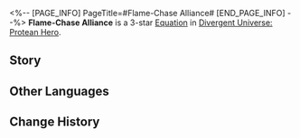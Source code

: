 <%-- [PAGE_INFO]
PageTitle=#Flame-Chase Alliance#
[END_PAGE_INFO] --%>
{{Equation Infobox
|period   = Protean Hero
|rarity   = 3
|path1    = Harmony*6
|path2    = Destruction*4
|effect   = When enemy targets take Break DMG, they additionally take {{Color|h|3}} instance(s) of DMG equal to {{Color|h|35%}} of "{{Extra Effect|Harmonize|61000053}}" max limit, and charge all allies with "{{Extra Effect|Blazar|61000051}}" equal to {{Color|h|25%}} of their respective Max HP. This effect can only be triggered 1 time per turn by enemy targets.
|mentions = Georios; Mnestia; Nikador; Zagreus
}}
'''Flame-Chase Alliance''' is a 3-star [[Divergent Universe: Protean Hero/Equations|Equation]] in [[Divergent Universe: Protean Hero]].

==Story==
{{Description|You call those flame-chasing marauders heroes? Ridiculous.<br />They're nothing but zealots blindly following a deranged Empress, who indulges her fantasies under the guise of saving the world.<br />A horde of power-hungry, glory-obsessed lunatics, they only add fuel to the fire.<br />Has tearing the wings from the Chrysalis of Gold brought even a touch of beauty to this ugly world?<br />How many lives were consumed by the cracked earth after they took the Coreflame from the Pillar of Stone?<br />The calamity wrought by their flame-chasing is a disgrace greater than the Chrysos War.<br />Even the sins of Nikador and Zagreus pale in comparison to theirs.<br />Helioticus, how did you lose that eye of yours?<br />And what about my daughter &mdash; And the fathers, mothers, and children of everyone in this city?<br />How dare you sing praises for those who have not returned!}}
<!--
==Gameplay Notes==
* 
-->
==Other Languages==
{{Other Languages
|en   = Flame-Chase Alliance
|zhs  = 逐火同盟
|zht  = 逐火同盟
|ja   = {{Rubi|火追|ひお}}い{{Rubi|同盟|どうめい}}
|ko   = 불을 쫓는 동맹
|es   = Alianza buscallamas
|fr   = Alliance des Chasseurs de flammes
|ru   = Альянс Преследующих пламя
|th   = พันธมิตรล่าเปลวไฟ
|vi   = Đồng Minh Săn Đuổi Lửa
|de   = Flammenjagd-Allianz
|id   = Flame-Chase Alliance
|pt   = Aliança da Perseguição às Chamas
}}

==Change History==
{{Change History|3.1}}